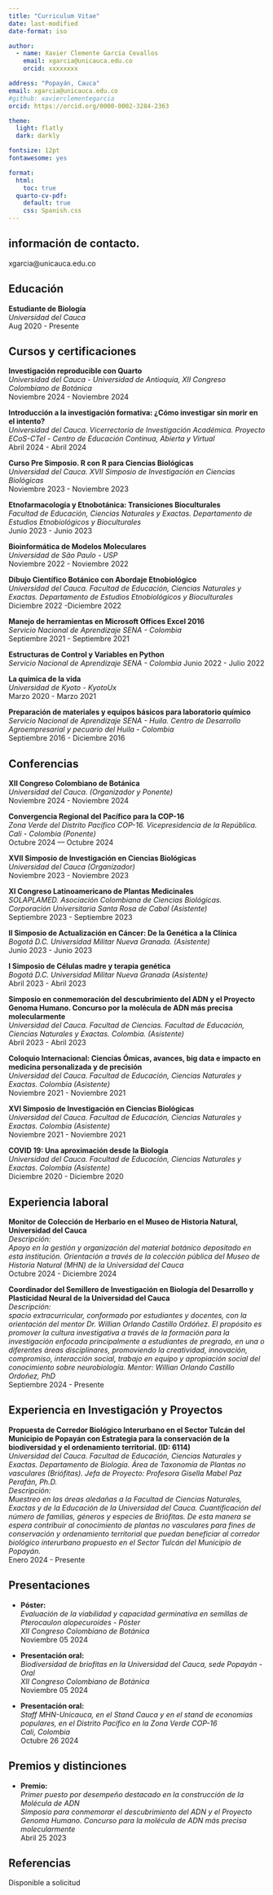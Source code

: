 ```yaml
---
title: "Curriculum Vitae"
date: last-modified
date-format: iso

author: 
  - name: Xavier Clemente García Cevallos
    email: xgarcia@unicauca.edu.co
    orcid: xxxxxxxx

address: "Popayán, Cauca"
email: xgarcia@unicauca.edu.co
#github: xavierclementegarcia 
orcid: https://orcid.org/0000-0002-3284-2363 

theme:
  light: flatly
  dark: darkly

fontsize: 12pt
fontawesome: yes

format:
  html: 
    toc: true 
  quarto-cv-pdf: 
    default: true
    css: Spanish.css
---
```

## información de contacto.

::: {.print-only .contact-block}
xgarcia\@unicauca.edu.co
:::

## Educación

**Estudiante de Biología** <br> *Universidad del Cauca* 
<br>
\hfill[Aug 2020 - Presente]{.cvfloat}\

## Cursos y certificaciones

**Investigación reproducible con Quarto** <br> *Universidad del Cauca - Universidad de Antioquia, XII Congreso Colombiano de Botánica* <br>
\hfill[Noviembre 2024 - Noviembre 2024]{.cvfloat}\

**Introducción a la investigación formativa: ¿Cómo investigar sin morir en el intento?**<br> *Universidad del Cauca. Vicerrectoría de Investigación Académica. Proyecto ECoS-CTel - Centro de Educación Continua, Abierta y Virtual* <br> 
\hfill[Abril 2024 - Abril 2024]{.cvfloat}\

**Curso Pre Simposio. R con R para Ciencias Biológicas** <br> *Universidad del Cauca. XVII Simposio de Investigación en Ciencias Biológicas*<br> 
\hfill[Noviembre 2023 - Noviembre 2023]{.cvfloat}\

**Etnofarmacología y Etnobotánica: Transiciones Bioculturales** 
<br> *Facultad de Educación, Ciencias Naturales y Exactas. Departamento de Estudios Etnobiológicos y Bioculturales*<br> 
\hfill[Junio 2023 - Junio 2023]{.cvfloat}\

**Bioinformática de Modelos Moleculares**    <br> *Universidad de São Paulo - USP* <br>
\hfill[Noviembre 2022 - Noviembre 2022]{.cvfloat}\ 

**Dibujo Científico Botánico con Abordaje Etnobiológico** <br> *Universidad del Cauca. Facultad de Educación, Ciencias Naturales y Exactas. Departamento de Estudios Etnobiológicos y Bioculturales*<br> \hfill[Diciembre 2022 -Diciembre 2022]{.cvfloat}\

**Manejo de herramientas en Microsoft Offices Excel 2016** <br> *Servicio Nacional de Aprendizaje SENA - Colombia*<br> \hfill[Septiembre 2021 - Septiembre 2021]{.cvfloat}\

**Estructuras de Control y Variables en Python** <br> *Servicio Nacional de Aprendizaje SENA - Colombia* \hfill[Junio 2022 - Julio 2022]{.cvfloat}\

**La química de la vida** <br> *Universidad de Kyoto - KyotoUx* <br> \hfill[Marzo 2020 - Marzo 2021]{.cvfloat}\

**Preparación de materiales y equipos básicos para laboratorio químico** <br> *Servicio Nacional de Aprendizaje SENA - Huila. Centro de Desarrollo Agroempresarial y pecuario del Huila - Colombia*<br> \hfill[Septiembre 2016 - Diciembre 2016]{.cvfloat}\

## Conferencias

**XII Congreso Colombiano de Botánica** <br> *Universidad del Cauca. (Organizador y Ponente)* <br> \hfill[Noviembre 2024 - Noviembre 2024]{.cvfloat}\

**Convergencia Regional del Pacífico para la COP-16** <br> *Zona Verde del Distrito Pacífico COP-16. Vicepresidencia de la República. Cali - Colombia (Ponente)*<br> [Octubre 2024 --- Octubre 2024]{.cvdate}

**XVII Simposio de Investigación en Ciencias Biológicas** <br> *Universidad del Cauca (Organizador)*<br> \hfill[Noviembre 2023 - Noviembre 2023]{.cvfloat}\

**XI Congreso Latinoamericano de Plantas Medicinales** <br> *SOLAPLAMED. Asociación Colombiana de Ciencias Biológicas. Corporación Universitaria Santa Rosa de Cabal (Asistente)* <br> \hfill[Septiembre 2023 - Septiembre 2023]{.cvfloat}\

**II Simposio de Actualización en Cáncer: De la Genética a la Clínica** <br> *Bogotá D.C. Universidad Militar Nueva Granada. (Asistente)* <br> \hfill[Junio 2023 - Junio 2023]{.cvfloat}\

**I Simposio de Células madre y terapia genética** <br> *Bogotá D.C. Universidad Militar Nueva Granada (Asistente)* <br> \hfill[Abril 2023 - Abril 2023]{.cvfloat}\

**Simposio en conmemoración del descubrimiento del ADN y el Proyecto Genoma Humano. Concurso por la molécula de ADN más precisa molecularmente** <br> *Universidad del Cauca. Facultad de Ciencias. Facultad de Educación, Ciencias Naturales y Exactas. Colombia. (Asistente)*<br> \hfill[Abril 2023 - Abril 2023]{.cvfloat}\

**Coloquio Internacional: Ciencias Ómicas, avances, big data e impacto en medicina personalizada y de precisión** <br> *Universidad del Cauca. Facultad de Educación, Ciencias Naturales y Exactas. Colombia (Asistente)* <br> \hfill[Noviembre 2021 - Noviembre 2021]{.cvfloat}\

**XVI Simposio de Investigación en Ciencias Biológicas** <br> *Universidad del Cauca. Facultad de Educación, Ciencias Naturales y Exactas. Colombia (Asistente)* <br> \hfill[Noviembre 2021 - Noviembre 2021]{.cvfloat}\

**COVID 19: Una aproximación desde la Biología** <br> *Universidad del Cauca. Facultad de Educación, Ciencias Naturales y Exactas. Colombia (Asistente)*<br> \hfill[Diciembre 2020 - Diciembre 2020]{.cvfloat}\

## Experiencia laboral

**Monitor de Colección de Herbario en el Museo de Historia Natural, Universidad del Cauca** <br> *Descripción:* <br> *Apoyo en la gestión y organización del material botánico depositado en esta institución. Orientación a través de la colección pública del Museo de Historia Natural (MHN) de la Universidad del Cauca* <br> \hfill[Octubre 2024 - Diciembre 2024]{.cvfloat}\

**Coordinador del Semillero de Investigación en Biología del Desarrollo y Plasticidad Neural de la Universidad del Cauca** <br> *Descripción:* <br> *spacio extracurricular, conformado por estudiantes y docentes, con la orientación del mentor Dr. Willian Orlando Castillo Ordóñez. El propósito es promover la cultura investigativa a través de la formación para la investigación enfocada principalmente a estudiantes de pregrado, en una o diferentes áreas disciplinares, promoviendo la creatividad, innovación, compromiso, interacción social, trabajo en equipo y apropiación social del conocimiento sobre neurobiología. Mentor: Willian Orlando Castillo Ordoñez, PhD* <br> \hfill[Septiembre 2024 - Presente]{.cvfloat}\

## Experiencia en Investigación y Proyectos

**Propuesta de Corredor Biológico Interurbano en el Sector Tulcán del Municipio de Popayán con Estrategia para la conservación de la biodiversidad y el ordenamiento territorial. (ID: 6114)** <br> *Universidad del Cauca. Facultad de Educación, Ciencias Naturales y Exactas. Departamento de Biología. Área de Taxonomía de Plantas no vasculares (Briófitas). Jefa de Proyecto: Profesora Gisella Mabel Paz Perafán, Ph.D.* <br> *Descripción:* <br> *Muestreo en las áreas aledañas a la Facultad de Ciencias Naturales, Exactas y de la Educación de la Universidad del Cauca. Cuantificación del número de familias, géneros y especies de Briófitas. De esta manera se espera contribuir al conocimiento de plantas no vasculares para fines de conservación y ordenamiento territorial que puedan beneficiar al corredor biológico interurbano propuesto en el Sector Tulcán del Municipio de Popayán.* <br> \hfill[Enero 2024 - Presente]{.cvfloat}\

## Presentaciones

-   **Póster:** <br> *Evaluación de la viabilidad y capacidad germinativa en semillas de Pterocaulon alopecuroides - Póster* <br> *XII Congreso Colombiano de Botánica* <br> \hfill[Noviembre 05 2024]{.cvfloat}\

-   **Presentación oral:** <br> *Biodiversidad de briofitas en la Universidad del Cauca, sede Popayán - Oral* <br> *XII Congreso Colombiano de Botánica* <br> \hfill[Noviembre 05 2024]{.cvfloat}\

-   **Presentación oral:**<br> *Staff MHN-Unicauca, en el Stand Cauca y en el stand de economías populares, en el Distrito Pacífico en la Zona Verde COP-16* <br> *Cali, Colombia* <br> \hfill[Octubre 26 2024]{.cvfloat}\

## Premios y distinciones

-   **Premio:** <br> *Primer puesto por desempeño destacado en la construcción de la Molécula de ADN* <br> *Simposio para conmemorar el descubrimiento del ADN y el Proyecto Genoma Humano. Concurso para la molécula de ADN más precisa molecularmente*<br> \hfill[Abril 25 2023]{.cvfloat}\


::: print-only
## Referencias

Disponible a solicitud
:::
